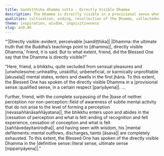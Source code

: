 ```yaml
---
title: Sandiṭṭhika dhamma sutta - Directly Visible Dhamma
description: The Dhamma is directly visible in a provisional sense when one enters a jhāna or subsequent meditation attainments. It is directly visible in the definitive sense when one attains the cessation of perception and what is felt, and having seen with wisdom, completely exhausts mental defilements.
qualities: cultivation, ending, recollection of the Dhamma, collectedness
theme: inspiration, wisdom, inquisitiveness
slug: an9.46
---
```


“‘|Directly visible::evident, perceivable [sandiṭṭhika]| |Dhamma::the ultimate truth that the Buddha’s teachings point to [dhamma]|, directly visible Dhamma,’ friend, it is said. But to what extent, friend, did the Blessed One say that the Dhamma is directly visible?”

“Here, friend, a bhikkhu, quite secluded from sensual pleasures <collapse>and |unwholesome::unhealthy, unskillful, unbeneficial, or karmically unprofitable [akusala]| mental states,</collapse> enters and dwells in the first jhāna. To this extent, the Blessed One has spoken of the directly visible Dhamma in a |provisional sense::qualified sense, in a certain respect [pariyāyena]|. ...

Further, friend, with the complete surpassing of the |base of neither perception nor non-perception::field of awareness of subtle mental activity that do not arise to the level of forming a perception [nevasaññānāsaññāyatana]|, the bhikkhu enters upon and abides in the |cessation of perception and what is felt::ending of recognition and felt experience, cessation of conception and what is felt [saññāvedayitanirodha]|, and having seen with wisdom, his |mental defilements::mental outflows, discharges, taints [āsava]| are completely exhausted. To this extent, the Blessed One has spoken of the directly visible Dhamma in the |definitive sense::literal sense, ultimate sense [nippariyāyena]|.”
